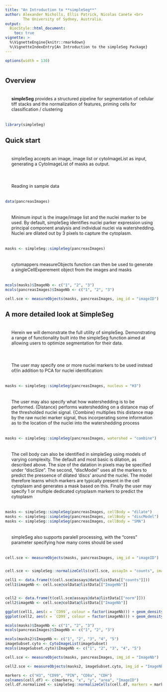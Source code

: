 ```yaml
---
title: "An Introduction to **simpleSeg**"
author: Alexander Nicholls, Ellis Patrick, Nicolas Canete <br>
        The University of Sydney, Australia.
output: 
  BiocStyle::html_document:
    toc: true
vignette: >
  %\VignetteEngine{knitr::rmarkdown}
  %\VignetteIndexEntry{An Introduction to the simpleSeg Package}
---
```


<style>
    body .main-container {
        max-width: 1600px;
    }
    p {
      padding: 20px;
    }
    .table {
      border: 2px solid #e64626;
    }
    .table>thead>tr>th
    {
     border-bottom: 2px solid #e64626;
     border-right: 1px solid black;
    }
    .table>tbody>tr>td {
     border-right: 1px solid black;
    }    
</style>

```r
options(width = 130)



```

## Overview

**simpleSeg** provides a structured pipeline for segmentation of cellular tiff stacks and the normalization of features, priming cells for classification / clustering

```r
library(simpleSeg)
```

## Quick start
simpleSeg accepts an image, image list or cytoImageList as input, generating a CytoImageList of masks as output.


Reading in sample data
```r
data(pancreasImages)
```
Minimum input is the image/image list and the nuclei marker to be used. By default, simpleSeg identifies nuclei parker expression using principal component analysis and individual nuclei via watershedding. Nuclei are dilated out by 3 pixels to capture the cytoplasm.
```r
masks <- simpleSeg::simpleSeg(pancreasImages)


```


cytomappers measureObjects function can then be used to generate a singleCellExperement object from the images and masks
```r
mcols(masks)$ImageNb <- c("1", "2", "3")
mcols(pancreasImages)$ImageNb <- c("1", "2", "3")

cell.sce <- measureObjects(masks, pancreasImages, img_id = "imageID")
```


## A more detailed look at SimpleSeg

Herein we will demonstrate the full utility of simpleSeg. Demonstrating a range of functionality built into the simpleSeg function aimed at allowing users to optimize segmentation for their data.

The user may specify one or more nuclei markers to be used instead of/in addition to PCA for nuclei identification:
```r
masks <- simpleSeg::simpleSeg(pancreasImages, nucleus = "H3")
```

The user may also specify what how watershedding is to be performed. {Distance} performs watershedding on a distance map of the thresholded nuclei signal. {Combine} multiplies this distance map by the raw nuclei marker signal, thus incorperating some information as to the location of the nuclei into the watershedding process
```r
masks <- simpleSeg::simpleSeg(pancreasImages, watershed = "combine")
```
The cell body can also be identified in simpleSeg using models of varying complexity. The default and most basic is dilation, as described above. The size of the datation in pixels may be specified under "discSize". The second, "discModel" uses all the markers to predict the pressence of dilated 'discs' around the nuclei. The model therefore learns which markers are typically present in the cell cytoplasm and generates a mask based on this. Finally the user may specify 1 or multiple dedicated cytoplasm markers to predict the cytoplasm
```r
masks <- simpleSeg::simpleSeg(pancreasImages, cellBody = "dilate")
masks <- simpleSeg::simpleSeg(pancreasImages, cellBody = "discModel")
masks <- simpleSeg::simpleSeg(pancreasImages, cellBody = "SMA")
```
simpleSeg also supports paralell processing, with the "cores" parameter specifying how many cores should be used



```r

cell.sce <- measureObjects(masks, pancreasImages, img_id = "imageID")


cell.sce <- simpleSeg::normalizeCells(cell.sce, assayIn = "counts", imageID = "imageNb", transformation = "asinh", method = c("meandiv", "perc99"))

cell1 <- data.frame(t(cell.sce@assays@data@listData[["counts"]]))
cell1$imageNb <- cell.sce@colData@listData[["ImageNb"]]


cell2 <- data.frame(t(cell.sce@assays@data@listData[["norm"]]))
cell2$imageNb <- cell.sce@colData@listData[["ImageNb"]]
```

```r

ggplot(cell1, aes(x = `CD99`, colour = factor(imageNb))) + geom_density() + theme(legend.position="none")+ theme_classic()
ggplot(cell2, aes(x = `CD99`, colour = factor(imageNb))) + geom_density() + theme(legend.position="none")+ theme_classic()

```
```r
mcols(masks)$ImageNb <- c("1", "2", "3")
mcols(pancreasImages)$ImageNb <- c("1", "2", "3")

mcols(masks2)$ImageNb <- c("1", "2", "3", "4", "5")
imageSubset.cyto <- CytoImageList(imageSubset)
mcols(imageSubset.cyto)$ImageNb <- c("1", "2", "3", "4", "5")

cell.sce <- measureObjects(masks, pancreasImages, img_id = "ImageNb")

cell2.sce <- measureObjects(masks2, imageSubset.cyto, img_id = "ImageNb")

markers <- c("H3", "CD99", "PIN", "CD8a", "CDH")
colnames(cell.df) <- c(markers, "x", "y", "area", "ImageID")
cell.df.normalized <- simpleSeg::normalizeCells(cell.df, markers = markers, transformation = "asinh", method = "99perc")
```

